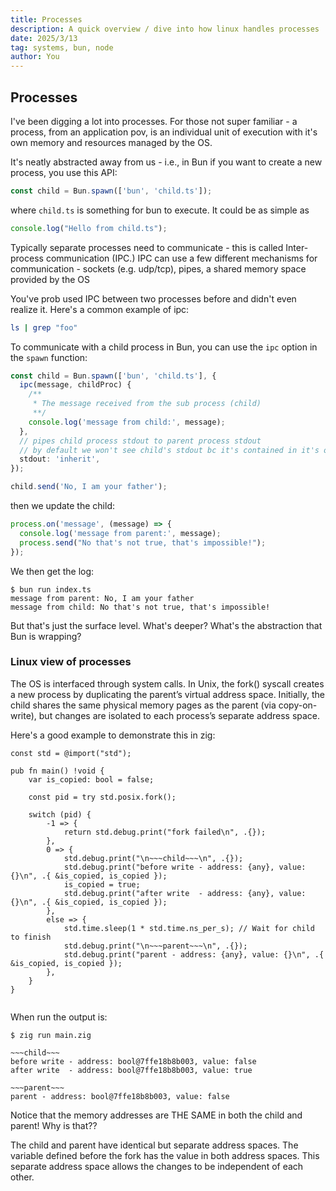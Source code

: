 ```yaml
---
title: Processes
description: A quick overview / dive into how linux handles processes
date: 2025/3/13
tag: systems, bun, node
author: You
---
```


## Processes

I've been digging a lot into processes. For those not super familiar - a process, from an application pov, is an individual unit of execution with it's own memory and resources managed by the OS.

It's neatly abstracted away from us - i.e., in Bun if you want to create a new process, you use this API:

```ts
const child = Bun.spawn(['bun', 'child.ts']);
```

where `child.ts` is something for bun to execute. It could be as simple as

```child.ts
console.log("Hello from child.ts");

```

Typically separate processes need to communicate - this is called Inter-process communication (IPC.) IPC can use a few different mechanisms for communication - sockets (e.g. udp/tcp), pipes, a shared memory space provided by the OS

You've prob used IPC between two processes before and didn't even realize it. Here's a common example of ipc:

```bash
ls | grep "foo"
```

To communicate with a child process in Bun, you can use the `ipc` option in the `spawn` function:

```ts
const child = Bun.spawn(['bun', 'child.ts'], {
  ipc(message, childProc) {
    /**
     * The message received from the sub process (child)
     **/
    console.log('message from child:', message);
  },
  // pipes child process stdout to parent process stdout
  // by default we won't see child's stdout bc it's contained in it's own process
  stdout: 'inherit',
});

child.send('No, I am your father');
```

then we update the child:

```ts
process.on('message', (message) => {
  console.log('message from parent:', message);
  process.send("No that's not true, that's impossible!");
});
```

We then get the log:

```
$ bun run index.ts
message from parent: No, I am your father
message from child: No that's not true, that's impossible!
```

But that's just the surface level. What's deeper? What's the abstraction that Bun is wrapping?

### Linux view of processes

The OS is interfaced through system calls. In Unix, the fork() syscall creates a new process by duplicating the parent’s virtual address space. Initially, the child shares the same physical memory pages as the parent (via copy-on-write), but changes are isolated to each process’s separate address space.

Here's a good example to demonstrate this in zig:

```zig
const std = @import("std");

pub fn main() !void {
    var is_copied: bool = false;

    const pid = try std.posix.fork();

    switch (pid) {
        -1 => {
            return std.debug.print("fork failed\n", .{});
        },
        0 => {
            std.debug.print("\n~~~child~~~\n", .{});
            std.debug.print("before write - address: {any}, value: {}\n", .{ &is_copied, is_copied });
            is_copied = true;
            std.debug.print("after write  - address: {any}, value: {}\n", .{ &is_copied, is_copied });
        },
        else => {
            std.time.sleep(1 * std.time.ns_per_s); // Wait for child to finish
            std.debug.print("\n~~~parent~~~\n", .{});
            std.debug.print("parent - address: {any}, value: {}\n", .{ &is_copied, is_copied });
        },
    }
}


```

When run the output is:

```
$ zig run main.zig

~~~child~~~
before write - address: bool@7ffe18b8b003, value: false
after write  - address: bool@7ffe18b8b003, value: true

~~~parent~~~
parent - address: bool@7ffe18b8b003, value: false

```

Notice that the memory addresses are THE SAME in both the child and parent! Why is that??

The child and parent have identical but separate address spaces. The variable defined before the fork has the value in both address spaces. This separate address space allows the changes to be independent of each other.
